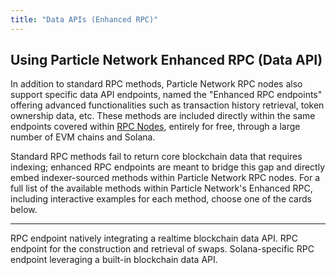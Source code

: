 ```yaml
---
title: "Data APIs (Enhanced RPC)"
---
```


## Using Particle Network Enhanced RPC (Data API)

In addition to standard RPC methods, Particle Network RPC nodes also support specific data API endpoints, named the "Enhanced RPC endpoints" offering advanced functionalities such as transaction history retrieval, token ownership data, etc. These methods are included directly within the same endpoints covered within [RPC Nodes](/guides/integrations/nodes/nodes), entirely for free, through a large number of EVM chains and Solana.

Standard RPC methods fail to return core blockchain data that requires indexing; enhanced RPC endpoints are meant to bridge this gap and directly embed indexer-sourced methods within Particle Network RPC nodes. For a full list of the available methods within Particle Network's Enhanced RPC, including interactive examples for each method, choose one of the cards below.

***

<CardGroup cols={3}>
  <Card title="Enhanced RPC (Data API)" href="/api-reference/web3/data/getlatestblock">
    RPC endpoint natively integrating a realtime blockchain data API.
  </Card>
  <Card title="Enhanced RPC (Swap API)" href="/api-reference/web3/swap/getswap">
    RPC endpoint for the construction and retrieval of swaps.
  </Card>
   <Card title="Enhanced RPC (Solana)" href="/api-reference/web3/solana/enhancedgetprice">
    Solana-specific RPC endpoint leveraging a built-in blockchain data API.
  </Card>
</CardGroup>
